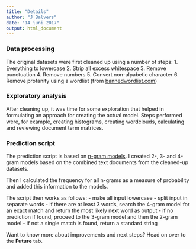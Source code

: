 ---
title: "Details"
author: "J Balvers"
date: "14 juni 2017"
output: html_document
---

### Data processing

The original datasets were first cleaned up using a number of steps:
1. Everything to lowercase
2. Strip all excess whitespace
3. Remove punctuation
4. Remove numbers
5. Convert non-alpabetic character
6. Remove profanity using a wordlist (from [bannedwordlist.com](http://www.bannedwordlist.com/))

### Exploratory analysis

After cleaning up, it was time for some exploration that helped in formulating an approach for creating the actual model. Steps performed were, for example, creating histograms, creating wordclouds, calculating and reviewing document term matrices.  

### Prediction script

The prediction script is based on [n-gram models](https://en.wikipedia.org/wiki/N-gram). I created 2-, 3- and 4-gram models based on the combined text documents from the cleaned-up datasets.

Then I calculated the frequency for all n-grams as a measure of probability and added this information to the models.

The script then works as follows:
- make all input lowercase
- split input in separate words
- if there are at least 3 words, search the 4-gram model for an exact match and return the most likely next word as output
- if no prediction if found, proceed to the 3-gram model and then the 2-gram model
- if not a single match is found, return a standard string

Want to know more about improvements and next steps? Head on over to the **Future** tab.